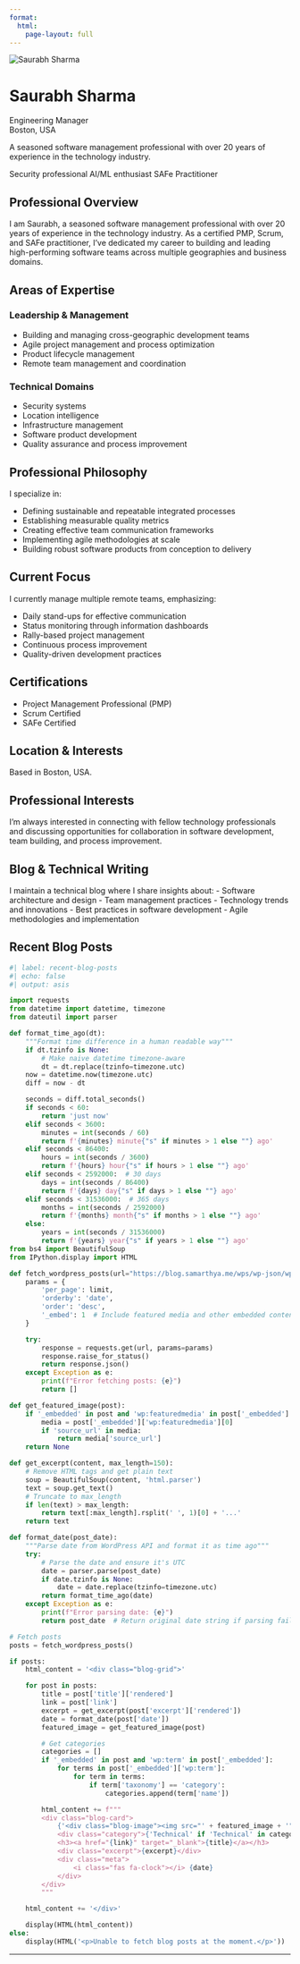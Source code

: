 ```yaml
---
format:
  html:
    page-layout: full
---
```


```{=html}

<div class="profile-header">
  <img src="assets/images/profile.jpg" alt="Saurabh Sharma" class="profile-photo">
  <div class="profile-info">
    <h1>Saurabh Sharma</h1>
    <div class="profile-title">Engineering Manager</div>
    <div class="profile-location">
      <i class="fas fa-map-marker-alt"></i> Boston, USA
    </div>
    <p>A seasoned software management professional with over 20 years of experience in the technology industry.</p>
    <div class="profile-badges">
      <span class="profile-badge">
        <i class="fas fa-certificate"></i> Security professional
      </span>
      <span class="profile-badge">
        <i class="fas fa-users"></i> AI/ML enthusiast
      </span>
      <span class="profile-badge">
        <i class="fas fa-project-diagram"></i> SAFe Practitioner
      </span>
    </div>
  </div>
</div>
```

## Professional Overview

I am Saurabh, a seasoned software management professional with over 20 years of experience in the technology industry. As a certified PMP, Scrum, and SAFe practitioner, I've dedicated my career to building and leading high-performing software teams across multiple geographies and business domains.

## Areas of Expertise

### Leadership & Management
- Building and managing cross-geographic development teams
- Agile project management and process optimization
- Product lifecycle management
- Remote team management and coordination

### Technical Domains
- Security systems
- Location intelligence
- Infrastructure management
- Software product development
- Quality assurance and process improvement

## Professional Philosophy

I specialize in:

- Defining sustainable and repeatable integrated processes
- Establishing measurable quality metrics
- Creating effective team communication frameworks
- Implementing agile methodologies at scale
- Building robust software products from conception to delivery

## Current Focus

I currently manage multiple remote teams, emphasizing:

- Daily stand-ups for effective communication
- Status monitoring through information dashboards
- Rally-based project management
- Continuous process improvement
- Quality-driven development practices

## Certifications
- Project Management Professional (PMP)
- Scrum Certified
- SAFe Certified

## Location & Interests

Based in Boston, USA.

::: {.callout-note}
## Professional Interests
I'm always interested in connecting with fellow technology professionals and discussing opportunities for collaboration in software development, team building, and process improvement.
:::

## Blog & Technical Writing

I maintain a technical blog where I share insights about:
- Software architecture and design
- Team management practices
- Technology trends and innovations
- Best practices in software development
- Agile methodologies and implementation

## Recent Blog Posts

```python
#| label: recent-blog-posts
#| echo: false
#| output: asis

import requests
from datetime import datetime, timezone
from dateutil import parser

def format_time_ago(dt):
    """Format time difference in a human readable way"""
    if dt.tzinfo is None:
        # Make naive datetime timezone-aware
        dt = dt.replace(tzinfo=timezone.utc)
    now = datetime.now(timezone.utc)
    diff = now - dt

    seconds = diff.total_seconds()
    if seconds < 60:
        return 'just now'
    elif seconds < 3600:
        minutes = int(seconds / 60)
        return f'{minutes} minute{"s" if minutes > 1 else ""} ago'
    elif seconds < 86400:
        hours = int(seconds / 3600)
        return f'{hours} hour{"s" if hours > 1 else ""} ago'
    elif seconds < 2592000:  # 30 days
        days = int(seconds / 86400)
        return f'{days} day{"s" if days > 1 else ""} ago'
    elif seconds < 31536000:  # 365 days
        months = int(seconds / 2592000)
        return f'{months} month{"s" if months > 1 else ""} ago'
    else:
        years = int(seconds / 31536000)
        return f'{years} year{"s" if years > 1 else ""} ago'
from bs4 import BeautifulSoup
from IPython.display import HTML

def fetch_wordpress_posts(url="https://blog.samarthya.me/wps/wp-json/wp/v2/posts", limit=6):
    params = {
        'per_page': limit,
        'orderby': 'date',
        'order': 'desc',
        '_embed': 1  # Include featured media and other embedded content
    }

    try:
        response = requests.get(url, params=params)
        response.raise_for_status()
        return response.json()
    except Exception as e:
        print(f"Error fetching posts: {e}")
        return []

def get_featured_image(post):
    if '_embedded' in post and 'wp:featuredmedia' in post['_embedded']:
        media = post['_embedded']['wp:featuredmedia'][0]
        if 'source_url' in media:
            return media['source_url']
    return None

def get_excerpt(content, max_length=150):
    # Remove HTML tags and get plain text
    soup = BeautifulSoup(content, 'html.parser')
    text = soup.get_text()
    # Truncate to max_length
    if len(text) > max_length:
        return text[:max_length].rsplit(' ', 1)[0] + '...'
    return text

def format_date(post_date):
    """Parse date from WordPress API and format it as time ago"""
    try:
        # Parse the date and ensure it's UTC
        date = parser.parse(post_date)
        if date.tzinfo is None:
            date = date.replace(tzinfo=timezone.utc)
        return format_time_ago(date)
    except Exception as e:
        print(f"Error parsing date: {e}")
        return post_date  # Return original date string if parsing fails

# Fetch posts
posts = fetch_wordpress_posts()

if posts:
    html_content = '<div class="blog-grid">'

    for post in posts:
        title = post['title']['rendered']
        link = post['link']
        excerpt = get_excerpt(post['excerpt']['rendered'])
        date = format_date(post['date'])
        featured_image = get_featured_image(post)

        # Get categories
        categories = []
        if '_embedded' in post and 'wp:term' in post['_embedded']:
            for terms in post['_embedded']['wp:term']:
                for term in terms:
                    if term['taxonomy'] == 'category':
                        categories.append(term['name'])

        html_content += f"""
        <div class="blog-card">
            {'<div class="blog-image"><img src="' + featured_image + '" alt="' + title + '"></div>' if featured_image else ''}
            <div class="category">{'Technical' if 'Technical' in categories else categories[0] if categories else 'Blog'}</div>
            <h3><a href="{link}" target="_blank">{title}</a></h3>
            <div class="excerpt">{excerpt}</div>
            <div class="meta">
                <i class="fas fa-clock"></i> {date}
            </div>
        </div>
        """

    html_content += '</div>'

    display(HTML(html_content))
else:
    display(HTML('<p>Unable to fetch blog posts at the moment.</p>'))
```

---

